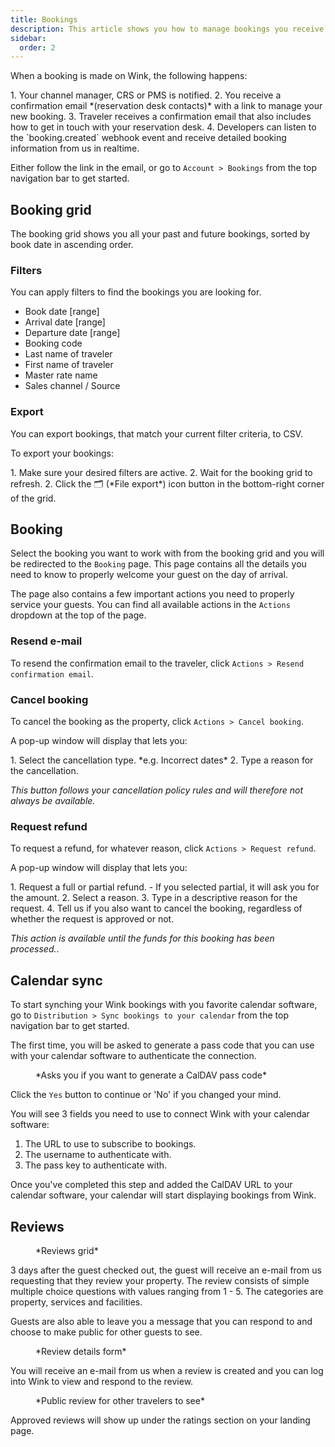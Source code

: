```yaml
---
title: Bookings
description: This article shows you how to manage bookings you receive through Wink and one if its sales channels.
sidebar:
  order: 2
---
```



When a booking is made on Wink, the following happens:

<Steps>
1. Your channel manager, CRS or PMS is notified.
2. You receive a confirmation email *(reservation desk contacts)* with a link to manage your new booking.
3. Traveler receives a confirmation email that also includes how to get in touch with your reservation desk.
4. Developers can listen to the `booking.created` webhook event and receive detailed booking information from us in realtime.
</Steps>

Either follow the link in the email, or go to `Account > Bookings` from the top navigation bar to get started.

## Booking grid

The booking grid shows you all your past and future bookings, sorted by book date in ascending order.

### Filters

You can apply filters to find the bookings you are looking for.

- Book date [range]
- Arrival date [range]
- Departure date [range]
- Booking code
- Last name of traveler
- First name of traveler
- Master rate name
- Sales channel / Source

### Export

You can export bookings, that match your current filter criteria, to CSV. 

To export your bookings: 

<Steps>
1. Make sure your desired filters are active.
2. Wait for the booking grid to refresh.
2. Click the 🗂️ (*File export*) icon button in the bottom-right corner of the grid.
</Steps>

## Booking

Select the booking you want to work with from the booking grid and you will be redirected to the `Booking` page. 
This page contains all the details you need to know to properly welcome your guest on the day of arrival.

The page also contains a few important actions you need to properly service your guests. You can find all available actions in the `Actions` dropdown at the top of the page.

### Resend e-mail

To resend the confirmation email to the traveler, click `Actions > Resend confirmation email`.

### Cancel booking

To cancel the booking as the property, click `Actions > Cancel booking`. 

A pop-up window will display that lets you:

<Steps>
1. Select the cancellation type. *e.g. Incorrect dates*
2. Type a reason for the cancellation. 
</Steps>

*This button follows your cancellation policy rules and will therefore not always be available.*

### Request refund

To request a refund, for whatever reason, click `Actions > Request refund`. 

A pop-up window will display that lets you:

<Steps>
1. Request a full or partial refund.
    - If you selected partial, it will ask you for the amount.
2. Select a reason.
3. Type in a descriptive reason for the request.
4. Tell us if you also want to cancel the booking, regardless of whether the request is approved or not.
</Steps>

 *This action is available until the funds for this booking has been processed.*.

## Calendar sync

To start synching your Wink bookings with you favorite calendar software, go to `Distribution > Sync bookings to your calendar` from the top navigation bar to get started.

The first time, you will be asked to generate a pass code that you can use with your calendar software to authenticate the connection.

<figure>
<CloudinaryImage 
      width="350"
      height="188"
      resize="scale"
      quality="best"
      alt="Generate pass code"
      src="academy/caldav-pass-code" 
      errorImage="noimage_opaque_nyrtl0.png"
    />
    <figcaption>*Asks you if you want to generate a CalDAV pass code*</figcaption>
</figure>

Click the `Yes` button to continue or 'No' if you changed your mind.

You will see 3 fields you need to use to connect Wink with your calendar software:

1. The URL to use to subscribe to bookings.
2. The username to authenticate with.
3. The pass key to authenticate with.

Once you've completed this step and added the CalDAV URL to your calendar software, your calendar will start displaying bookings from Wink.

## Reviews

<figure>
<CloudinaryImage 
      width="700"
      height="151"
      resize="scale"
      quality="best"
      alt="Review grid"
      src="academy/reviews" 
      errorImage="noimage_opaque_nyrtl0.png"
    />
    <figcaption>*Reviews grid*</figcaption>
</figure>

3 days after the guest checked out, the guest will receive an e-mail from us requesting that they review your property. 
The review consists of simple multiple choice questions with values ranging from 1 - 5. The categories are property, services and facilities.

Guests are also able to leave you a message that you can respond to and choose to make public for other guests to see.

<figure>
<CloudinaryImage 
      width="700"
      height="421"
      resize="scale"
      quality="best"
      alt="Approve review"
      src="academy/review-details" 
      errorImage="noimage_opaque_nyrtl0.png"
    />
    <figcaption>*Review details form*</figcaption>
</figure>

You will receive an e-mail from us when a review is created and you can log into Wink to view and respond to the review.

<figure>
<CloudinaryImage 
      width="350"
      height="355"
      resize="scale"
      quality="best"
      alt="Public review"
      src="academy/public-review" 
      errorImage="noimage_opaque_nyrtl0.png"
    />
    <figcaption>*Public review for other travelers to see*</figcaption>
</figure>

Approved reviews will show up under the ratings section on your landing page.
